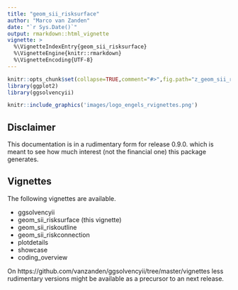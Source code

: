 ---
title: "geom_sii_risksurface"
author: "Marco van Zanden"
date: "`r Sys.Date()`"
output: rmarkdown::html_vignette
vignette: >
  %\VignetteIndexEntry{geom_sii_risksurface}
  %\VignetteEngine{knitr::rmarkdown}
  %\VignetteEncoding{UTF-8}
---
```{r,init,echo=FALSE,results=FALSE,warnings=FALSE,message=FALSE}
knitr::opts_chunk$set(collapse=TRUE,comment="#>",fig.path="z_geom_sii_risksurface-")
library(ggplot2)
library(ggsolvencyii)
```
```{r,logo, out.width='25%', fig.align='right', echo=FALSE, border = FALSE}
knitr::include_graphics('images/logo_engels_rvignettes.png')
```

## Disclaimer

This documentation is in a rudimentary form for release 0.9.0. which is meant to see how much interest (not the financial one) this package generates.

## Vignettes
The following vignettes are available.  
 
* ggsolvencyii 
* geom_sii_risksurface (this vignette)
* geom_sii_riskoutline
* geom_sii_riskconnection
* plotdetails
* showcase
* coding_overview

On https://github.com/vanzanden/ggsolvencyii/tree/master/vignettes less rudimentary versions might be available as a precursor to an next release.

## 

